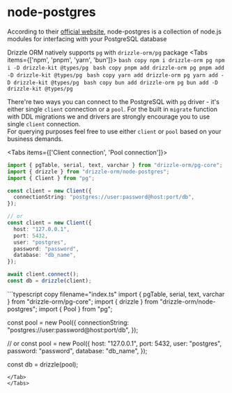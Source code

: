 
# node-postgres
According to their [official website](https://node-postgres.com/), node-postgres is a collection 
of node.js modules for interfacing with your PostgreSQL database  

Drizzle ORM natively supports `pg` with `drizzle-orm/pg` package
<Tabs items={['npm', 'pnpm', 'yarn', 'bun']}>
  <Tab>
    ```bash copy
    npm i drizzle-orm pg
    npm i -D drizzle-kit @types/pg
    ```
  </Tab>
  <Tab>
    ```bash copy
    pnpm add drizzle-orm pg
    pnpm add -D drizzle-kit @types/pg
    ```
  </Tab>
  <Tab>
    ```bash copy
    yarn add drizzle-orm pg
    yarn add -D drizzle-kit @types/pg
    ```
  </Tab>
  <Tab>
    ```bash copy
    bun add drizzle-orm pg
    bun add -D drizzle-kit @types/pg
    ```
  </Tab>
</Tabs>

There're two ways you can connect to the PostgreSQL with `pg` driver - it's either single `client` connection or a `pool`.
For the built in `migrate` function with DDL migrations we and drivers are strongly encourage you to use single `client` connection.  
For querying purposes feel free to use either `client` or `pool` based on your business demands.

<Tabs items={['Client connection', 'Pool connection']}>
  <Tab>
```typescript copy filename="index.ts"
import { pgTable, serial, text, varchar } from "drizzle-orm/pg-core";
import { drizzle } from "drizzle-orm/node-postgres";
import { Client } from "pg";

const client = new Client({
  connectionString: "postgres://user:password@host:port/db",
});

// or
const client = new Client({
  host: "127.0.0.1",
  port: 5432,
  user: "postgres",
  password: "password",
  database: "db_name",
});

await client.connect();
const db = drizzle(client);
```
</Tab>
<Tab>
```typescript copy filename="index.ts"
import { pgTable, serial, text, varchar } from "drizzle-orm/pg-core";
import { drizzle } from "drizzle-orm/node-postgres";
import { Pool } from "pg";

const pool = new Pool({
  connectionString: "postgres://user:password@host:port/db",
});

// or
const pool = new Pool({
  host: "127.0.0.1",
  port: 5432,
  user: "postgres",
  password: "password",
  database: "db_name",
});

const db = drizzle(pool);
```
</Tab>
</Tabs>
